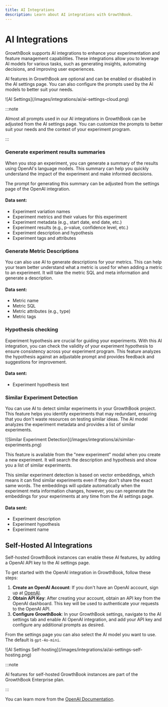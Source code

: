 ```yaml
---
title: AI Integrations
description: Learn about AI integrations with GrowthBook.
---
```



# AI Integrations

GrowthBook supports AI integrations to enhance your experimentation and feature management capabilities. These integrations allow you to leverage AI models for various tasks, such as generating insights, automating decisions, and improving user experiences.

AI features in GrowthBook are optional and can be enabled or disabled in the AI settings page. You can also configure the prompts used by the AI models to better suit your needs.

<MaxWidthImage>
  ![AI Settings](/images/integrations/ai/ai-settings-cloud.png)
</MaxWidthImage>

:::note

Almost all prompts used in our AI integrations in GrowthBook can be adjusted from the AI settings page. You can customize the prompts to better suit your needs and the context of your experiment program.

:::

### Generate experiment results summaries

When you stop an experiment, you can generate a summary of the results using OpenAI's language models. This summary can
help you quickly understand the impact of the experiment and make informed decisions.

The prompt for generating this summary can be adjusted from the settings page of the OpenAI integration.

#### Data sent:

- Experiment variation names
- Experiment metrics and their values for this experiment
- Experiment metadata (e.g., start date, end date, etc.)
- Experiment results (e.g., p-value, confidence level, etc.)
- Experiment description and hypothesis
- Experiment tags and attributes

### Generate Metric Descriptions

You can also use AI to generate descriptions for your metrics. This can help your team better understand what a metric
is used for when adding a metric to an experiment. It will take the metric SQL and meta information and generate a description.

#### Data sent:

- Metric name
- Metric SQL
- Metric attributes (e.g., type)
- Metric tags

### Hypothesis checking

Experiment hypothesis are crucial for guiding your experiments. With this AI integration, you can check the validity
of your experiment hypothesis to ensure consistency across your experiment program. This feature analyzes the hypothesis
against an adjustable prompt and provides feedback and suggestions for improvement.

#### Data sent:

- Experiment hypothesis text

### Similar Experiment Detection

You can use AI to detect similar experiments in your GrowthBook project. This feature helps you identify experiments
that may redundant, ensuring that you don't waste resources on testing similar ideas. The AI model analyzes the experiment
metadata and provides a list of similar experiments.

<MaxWidthImage maxWidth={600}>
![Similar Experiment Detection](/images/integrations/ai/similar-experiments.png)
</MaxWidthImage>

This feature is available from the "new experiment" modal when you create a new experiment. It will search the description and hypothesis and show you a list of
similar experiments.

This similar experiment detection is based on vector embeddings, which means it can find similar experiments even if
they don't share the exact same words. The embeddings will update automatically when the experiment meta information
changes, however, you can regenerate the embeddings for your experiments at any time from the AI settings page.

#### Data sent:

- Experiment description
- Experiment hypothesis
- Experiment name

## Self-Hosted AI Integrations

Self-hosted GrowthBook instances can enable these AI features, by adding a OpenAI API key to the AI settings page.

To get started with the OpenAI integration in GrowthBook, follow these steps:

1. **Create an OpenAI Account**: If you don't have an OpenAI account, sign up at [OpenAI](https://www.openai.com/).
2. **Obtain API Key**: After creating your account, obtain an API key from the OpenAI dashboard. This key will be used to authenticate your requests to the OpenAI API.
3. **Configure GrowthBook**: In your GrowthBook settings, navigate to the AI settings tab and enable AI OpenAI integration, and add your API key and configure any additional prompts as desired.

From the settings page you can also select the AI model you want to use. The default is `gpt-4o-mini`.

<MaxWidthImage>
  ![AI Settings Self-hosting](/images/integrations/ai/ai-settings-self-hosting.png)
</MaxWidthImage>

:::note

AI features for self-hosted GrowthBook instances are part of the GrowthBook Enterprise plan.

:::

You can learn more from the [OpenAI Documentation](https://platform.openai.com/docs/).
